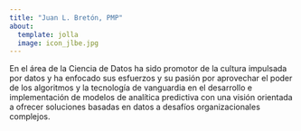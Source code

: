 ```yaml
---
title: "Juan L. Bretón, PMP"
about:
  template: jolla
  image: icon_jlbe.jpg
---
```


En el área de la Ciencia de Datos ha sido promotor de la cultura impulsada por datos y ha enfocado sus esfuerzos y su pasión por aprovechar el poder de los algoritmos y la tecnología de vanguardia en el desarrollo e implementación de modelos de analítica predictiva con una visión orientada a ofrecer soluciones basadas en datos a desafíos organizacionales complejos.
